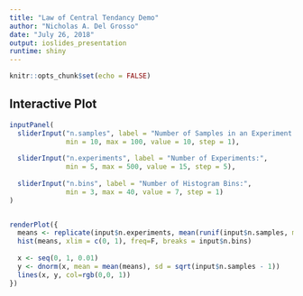 ```yaml
---
title: "Law of Central Tendancy Demo"
author: "Nicholas A. Del Grosso"
date: "July 26, 2018"
output: ioslides_presentation
runtime: shiny
---
```


```r
knitr::opts_chunk$set(echo = FALSE)
```

## Interactive Plot

```r
inputPanel(
  sliderInput("n.samples", label = "Number of Samples in an Experiment:",
              min = 10, max = 100, value = 10, step = 1),
  
  sliderInput("n.experiments", label = "Number of Experiments:",
              min = 5, max = 500, value = 15, step = 5),
  
  sliderInput("n.bins", label = "Number of Histogram Bins:",
              min = 3, max = 40, value = 7, step = 1)
)


renderPlot({
  means <- replicate(input$n.experiments, mean(runif(input$n.samples, min = 0, max = 1)))
  hist(means, xlim = c(0, 1), freq=F, breaks = input$n.bins)
  
  x <- seq(0, 1, 0.01)
  y <- dnorm(x, mean = mean(means), sd = sqrt(input$n.samples - 1))
  lines(x, y, col=rgb(0,0, 1))
})
```


